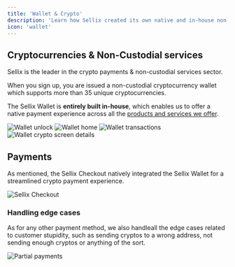 ```yaml
---
title: 'Wallet & Crypto'
description: 'Learn how Sellix created its own native and in-house non-custodial cryptocurrency wallet to enable merchants accept 30+ cryptos whilst maintaining their privacy'
icon: 'wallet'
---
```


## Cryptocurrencies & Non-Custodial services

Sellix is the leader in the crypto payments & non-custodial services sector.

When you sign up, you are issued a non-custodial cryptocurrency wallet which supports more than 35 unique cryptocurrencies.

The Sellix Wallet is **entirely built in-house**, which enables us to offer a native payment experience across all the [products and services we offer](http://localhost:3000/introduction#browse-by-product).

<AccordionGroup>
  <Accordion title="Unlock Wallet" icon="lock-open">
    <img
      className="block"
      src="https://cdn.sellix.io/static/documentation/images/wallet/unlock.png"
      alt="Wallet unlock"
    />
  </Accordion>

  <Accordion title="Wallet Home" icon="wallet">
    <img
      className="block"
      src="https://cdn.sellix.io/static/documentation/images/wallet/home.png"
      alt="Wallet home"
    />
  </Accordion>

  <Accordion title="Transactions" icon="bars-staggered">
    <img
      className="block"
      src="https://cdn.sellix.io/static/documentation/images/wallet/transactions.png"
      alt="Wallet transactions"
    />
  </Accordion>

  <Accordion title="Crypto Details" icon="bitcoin">
    <img
      className="block"
      src="https://cdn.sellix.io/static/documentation/images/wallet/crypto-info.png"
      alt="Wallet crypto screen details"
    />
  </Accordion>
</AccordionGroup>

## Payments

As mentioned, the Sellix Checkout natively integrated the Sellix Wallet for a streamlined crypto payment experience.

<img
  className="block"
  src="https://cdn.sellix.io/static/documentation/images/wallet/ripple-checkout.png"
  alt="Sellix Checkout"
/>

### Handling edge cases

As for any other payment method, we also handleall the edge cases related to customer stupidity, such as sending cryptos to a wrong address, not sending enough cryptos or anything of the sort.

<img
  className="block"
  src="https://cdn.sellix.io/static/documentation/images/wallet/partial.png"
  alt="Partial payments"
/>